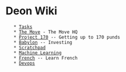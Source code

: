 = Deon Wiki =
    * [[Tasks]]
    * [[The Move]] - The Move HQ
    * [[Project 170]] -- Getting up to 170 punds
    * [[Babylon]] -- Investing
    * [[Scratchpad]]
    * [[Machine Learning]]
    * [[French]] -- Learn French
    * [[Devops]]
